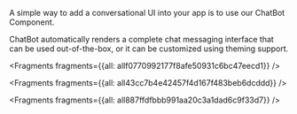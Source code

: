 A simple way to add a conversational UI into your app is to use our ChatBot Component.

ChatBot automatically renders a complete chat messaging interface that can be used out-of-the-box, or it can be customized using theming support.

<inline-fragment src=~/ui/fragments/web/installation.md></inline-fragment>




<Fragments fragments={{all: allf0770992177f8afe50931c6bc47eecd1}} />




<Fragments fragments={{all: all43cc7b4e42457f4d167f483beb6dcddd}} />




<Fragments fragments={{all: all887ffdfbbb991aa20c3a1dad6c9f33d7}} />
